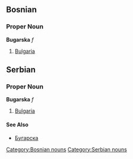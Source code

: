 ==Bosnian==
===Proper Noun===
'''Bugarska''' ''f''
#[[Bulgaria]]
[[Category:Bosnian nouns]]
==Serbian==
===Proper Noun===
'''Bugarska''' ''f''
#[[Bulgaria]]
[[Category:Serbian nouns]]
====See Also====
*[[Бугарска]]